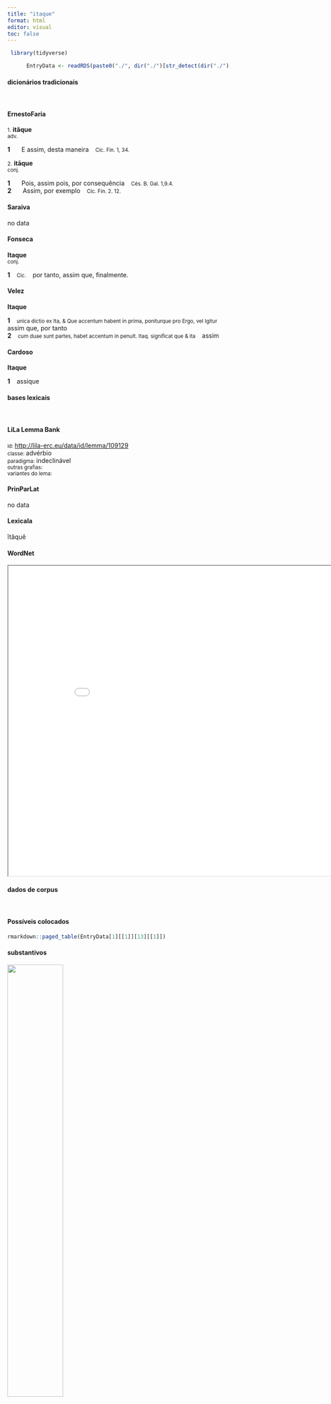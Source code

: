 ```yaml
---
title: "itaque"
format: html
editor: visual
toc: false
---
```



```r
 library(tidyverse) 

      EntryData <- readRDS(paste0("./", dir("./")[str_detect(dir("./"), "_xx105-116-97-113-117-101xx_.rds")]))

```


#### dicionários tradicionais

&emsp;




::: panel-tabset

#### ErnestoFaria

<small>1.</small> <b>ităque</b> <br> <small>adv.</small> <br> <small></small>   <p> <b>1</b> &ensp; <small></small> &ensp; E assim, desta maneira &ensp; <small>Cíc. Fin. 1, 34.</small> </p> 
 <small>2.</small> <b>itāque</b> <br> <small>conj.</small> <br> <small></small>   <p> <b>1</b> &ensp; <small></small> &ensp; Pois, assim pois, por consequência &ensp; <small>Cés. B. Gal. 1,9.4.</small> <br> <b>2</b> &ensp; <small></small> &ensp; Assim, por exemplo &ensp; <small>Cíc. Fin. 2. 12.</small> </p>




#### Saraiva

no data




#### Fonseca

<b>Itaque</b> <br> <small>conj.</small>   <p> <b>1</b> &ensp; <small>Cic.</small> &ensp; por tanto, assim que, finalmente. </p>




#### Velez

<b>Itaque</b>   <p> <b>1</b> &ensp; <small>unica dictio ex Ita, & Que accentum habent in prima, poniturque pro Ergo, vel Igitur</small> &ensp; assim que, por tanto <br> <b>2</b> &ensp; <small>cum duae sunt partes, habet accentum in penult. Itaq. significat que & ita</small> &ensp; assim </p>




#### Cardoso

<b>Itaque</b>   <p> <b>1</b> &ensp; assique </p>


:::



#### bases lexicais

&emsp;






::: panel-tabset

#### LiLa Lemma Bank

<small> id: </small> <a href=' http://lila-erc.eu/data/id/lemma/109129 ' target="_blank"> http://lila-erc.eu/data/id/lemma/109129 </a> <br>
<small> classe: </small> advérbio    <br>
<small> paradigma: </small> indeclinável <br>
<small> outras grafias: </small>  <br>
<small> variantes do lema: </small>  <br>





#### PrinParLat

no data




#### Lexicala

ĭtăquĕ




#### WordNet

<iframe width='900' height='700' src='Media/Tree__xx105-116-97-113-117-101xx__sem_type_lexemes_pt.html'>

</iframe>


:::



#### dados de corpus

&emsp;




::: panel-tabset

#### Possíveis colocados

```r

rmarkdown::paged_table(EntryData[1][[1]][13][[1]])

```


#### substantivos

![](./Media/wordcloud__xx105-116-97-113-117-101xx__BY_collocate_scoreSUBST.webp){width=50% fig-alt='This chart plots collocate by scoreSUBST, for the headword itaque here are all the values plotted: collocate: exspecto; scoreSUBST: 0. collocate: dum; scoreSUBST: 0. collocate: nemo; scoreSUBST: 0. collocate: nunc; scoreSUBST: 0. collocate: hic; scoreSUBST: 0. collocate: tu; scoreSUBST: 0. collocate: ego; scoreSUBST: 0. collocate: ille; scoreSUBST: 0. collocate: omnis; scoreSUBST: 0. collocate: ut; scoreSUBST: 0. collocate: cum; scoreSUBST: 0. collocate: in; scoreSUBST: 0'}




#### adjetivos

![](./Media/wordcloud__xx105-116-97-113-117-101xx__BY_collocate_scoreADJ.webp){width=50% fig-alt='This chart plots collocate by scoreADJ, for the headword itaque here are all the values plotted: collocate: exspecto; scoreADJ: 0. collocate: dum; scoreADJ: 0. collocate: nemo; scoreADJ: 0. collocate: nunc; scoreADJ: 0. collocate: hic; scoreADJ: 0. collocate: tu; scoreADJ: 0. collocate: ego; scoreADJ: 0. collocate: ille; scoreADJ: 0. collocate: omnis; scoreADJ: 0. collocate: ut; scoreADJ: 0. collocate: cum; scoreADJ: 0. collocate: in; scoreADJ: 0'}




#### verbos

![](./Media/wordcloud__xx105-116-97-113-117-101xx__BY_collocate_scoreVERBO.webp){width=50% fig-alt='This chart plots collocate by scoreVERBO, for the headword itaque here are all the values plotted: collocate: exspecto; scoreVERBO: 2. collocate: dum; scoreVERBO: 0. collocate: nemo; scoreVERBO: 0. collocate: nunc; scoreVERBO: 0. collocate: hic; scoreVERBO: 0. collocate: tu; scoreVERBO: 0. collocate: ego; scoreVERBO: 0. collocate: ille; scoreVERBO: 0. collocate: omnis; scoreVERBO: 0. collocate: ut; scoreVERBO: 0. collocate: cum; scoreVERBO: 0. collocate: in; scoreVERBO: 0'}




#### advérbios

![](./Media/wordcloud__xx105-116-97-113-117-101xx__BY_collocate_scoreADV.webp){width=50% fig-alt='This chart plots collocate by scoreADV, for the headword itaque here are all the values plotted: collocate: exspecto; scoreADV: 0. collocate: dum; scoreADV: 2. collocate: nemo; scoreADV: 0. collocate: nunc; scoreADV: 1. collocate: hic; scoreADV: 0. collocate: tu; scoreADV: 0. collocate: ego; scoreADV: 0. collocate: ille; scoreADV: 0. collocate: omnis; scoreADV: 0. collocate: ut; scoreADV: 0. collocate: cum; scoreADV: 0. collocate: in; scoreADV: 0'}




#### preposições e conjunções

![](./Media/wordcloud__xx105-116-97-113-117-101xx__BY_collocate_scoreFUNC.webp){width=50% fig-alt='This chart plots collocate by scoreFUNC, for the headword itaque here are all the values plotted: collocate: exspecto; scoreFUNC: 0. collocate: dum; scoreFUNC: 0. collocate: nemo; scoreFUNC: 0. collocate: nunc; scoreFUNC: 0. collocate: hic; scoreFUNC: 0. collocate: tu; scoreFUNC: 0. collocate: ego; scoreFUNC: 0. collocate: ille; scoreFUNC: 0. collocate: omnis; scoreFUNC: 0. collocate: ut; scoreFUNC: 10. collocate: cum; scoreFUNC: 10. collocate: in; scoreFUNC: 10'}


:::



::: panel-tabset

#### ExemplosTraduzidos

<p> <b>itaque</b> has alteras dedi <br> <small> Cic.Att.4.2.1 <br> e assim dei esta segunda. <small> [JDD] </small> </small> </p>
; <p> <b>itaque</b> me ipsum commoverat <br> <small> Cic.Att.5.1.4 <br> até a mim me impressionou. <small> [JDD] </small> </small> </p>
; <p> <b>itaque</b> eo me servavi <br> <small> Cic.Att.5.17.1 <br> e assim me reservei para isso. <small> [JDD] </small> </small> </p>
; <p> <b>itaque</b> ad omnes casus subsidia comparabat <br> <small> Caes.Gal.4.31.2 <br> E assim, preparava recursos para todas as eventualidades. <small> [JDD] </small> </small> </p>
; <p> <b>itaque</b> me etiam admonuisti ut gauderem <br> <small> Cic.Att.5.19.3 <br> E assim me lembraste de também ficar contente. <small> [JDD] </small> </small> </p>
; <p> <b>itaque</b> in urbe maneo si licebit manebo <br> <small> Cic.Phil.12.24.4 <br> E assim permaneço na cidade; se me for permitido, permanecerei. <small> [JDD] </small> </small> </p>
; <p> <b>itaque</b> admirabere meam βαθύτητα cum salvi redierimus <br> <small> Cic.Att.5.10.3 <br> E assim admirarás a minha discrição quando eu  voltar são e salvo. <small> [JDD, de outra edição] </small> </small> </p>
; <p> <b>itaque</b> omni senatu necato reliquos sub corona uendidit <br> <small> Caes.Gal.3.16.4 <br> E assim, executado todo o senado, vendeu os demais como escravos. <small> [JDD] </small> </small> </p>
; <p> tardius iter fecit <b>itaque</b> in Africam uenit iam occupatam <br> <small> Cic.Lig.22 <br> fez a viagem muito lentamente; por isso chegou à África já ocupada. <small> [JDD] </small> </small> </p>
; <p> debemus <b>itaque</b> exerceri ne haec timeamus ne illa cupiamus <br> <small> Sen.Ep.123.13 <br> Devemos, por isso, exercitar-nos para que não temamos estas, para que não cobicemos aquelas. <small> [JDD] </small> </small> </p>
; <p> iustitia abstinentia clementia tui Ciceronis <b>itaque</b> opiniones omnium superavit <br> <small> Cic.Att.5.16.3 <br> graças à justiça, à moderação, à clemência de teu Cícero e assim ele superou as opiniões de todos. <small> [JDD] </small> </small> </p>
; <p> <b>itaque</b> illi obviam misimus Athenas ut inde Thessalonicam veniret <br> <small> Cic.Att.3.8.1 <br> Assim mandei buscá-lo em Atenas para que viesse dali para Tessalônica. <small> [JDD] </small> </small> </p>
; <p> <b>itaque</b> nunc uos omnis oro atque obtestor hortor que <br> <small> Cic.Rab.Perd.35 <br> E assim agora vos peço e suplico e exorto a todos. <small> [JDD] </small> </small> </p>
; <p> <b>itaque</b> nemo adhuc conuenire me uoluit cui fuerim occupatus <br> <small> Cic.Sen.32 <br> E assim até agora não houve ninguém que tenha querido encontrar-se comigo para quem eu estive ocupado. <small> [JDD] </small> </small> </p>
; <p> <b>itaque</b> in tanta rerum iniquitate fortunae quoque euentus uarii sequebantur <br> <small> Caes.Gal.2.22.2 <br> E assim, em meio a tão grande desigualdade de condições, também seguiam os variados acontecimentos da fortuna. <small> [JDD] </small> </small> </p>
; <p> <b>itaque</b> ego seueritati tuae ita ut oportet respondere non audeo <br> <small> Cic.Cael.30 <br> E assim eu não ouso responder à tua severidade como convinha. <small> [JDD, de outra edição] </small> </small> </p>
; <p> fac <b>itaque</b> tibi iucundam uitam omnem pro illa sollicitudinem deponendo <br> <small> Sen.Ep.4.6 <br> E assim, faz prazerosa para ti a vida, abandonando toda preocupação por ela. <small> [JDD] </small> </small> </p>
; <p> <b>Itaque</b> , aurum dum custodit oblitus cibi , Fame est consumptus ; <br> <small> Phaed.1.27 <br> E assim, enquanto vigiava o ouro, esqueceu-se do alimento e morreu de fome. <small> [JDD] </small> </small> </p>
; <p> incertum est quo loco te mors expectet <b>itaque</b> tu illam omni loco expecta <br> <small> Sen.Ep.26.7 <br> É incerto em que lugar a morte te espera; e assim espera-a tu em todo lugar. <small> [JDD] </small> </small> </p>





#### Frequência por autor

![](./Media/barchart__xx105-116-97-113-117-101xx__lemma_BY_author_Frequencies.webp){width=50% fig-alt='This charts plots the frequency of lemma by author_Frequencies. The Seneca subcorpus registers the highest normalized frequency, with the value of 14.74 and an absolute frequency of 79. The Cicero subcorpus follows, with a normalized frequency of 10.47 and an absolute frequency of 168. the subcorpus with the least normalized frequency is Horatius with the normalized value of 0 and an absolute freqeuncy of 0. here are all the values: subcorpus: Caesar ; normalized frequency: 24 ; absolute frequency: 9.06412871062769. subcorpus: Cicero ; normalized frequency: 168 ; absolute frequency: 10.465724751439. subcorpus: Horatius ; normalized frequency: 0 ; absolute frequency: 0. subcorpus: Ovidius ; normalized frequency: 0 ; absolute frequency: 0. subcorpus: Phaedrus ; normalized frequency: 1 ; absolute frequency: 1.5181417944436. subcorpus: Sallustius ; normalized frequency: 8 ; absolute frequency: 7.42046192375475. subcorpus: Seneca ; normalized frequency: 79 ; absolute frequency: 14.7440323995446. subcorpus: Suetonius ; normalized frequency: 0 ; absolute frequency: 0. subcorpus: Tacitus ; normalized frequency: 0 ; absolute frequency: 0. subcorpus: Vergilius ; normalized frequency: 0 ; absolute frequency: 0. subcorpus: Hieronymus ; normalized frequency: 1 ; absolute frequency: 2.24668613794653'}




#### Frequência por gênero

![](./Media/barchart__xx105-116-97-113-117-101xx__lemma_BY_genre_Frequencies.webp){width=50% fig-alt='This charts plots the frequency of lemma by genre_Frequencies. The Prosa.filosófica subcorpus registers the highest normalized frequency, with the value of 16.8 and an absolute frequency of 102. The Prosa.oratória subcorpus follows, with a normalized frequency of 9.12 and an absolute frequency of 95. the subcorpus with the least normalized frequency is Poesia.lírica with the normalized value of 0 and an absolute freqeuncy of 0. here are all the values: subcorpus: Prosa.histórica ; normalized frequency: 32 ; absolute frequency: 7.78986830253901. subcorpus: Prosa.filosófica ; normalized frequency: 102 ; absolute frequency: 16.803677039917. subcorpus: Prosa.oratória ; normalized frequency: 95 ; absolute frequency: 9.12119670100717. subcorpus: Prosa.epistolográfica ; normalized frequency: 50 ; absolute frequency: 13.2488937173746. subcorpus: Poesia.lírica ; normalized frequency: 0 ; absolute frequency: 0. subcorpus: Poesia.didática ; normalized frequency: 1 ; absolute frequency: 0.848248367121893. subcorpus: Poesia.trágica ; normalized frequency: 0 ; absolute frequency: 0. subcorpus: Poesia.épica ; normalized frequency: 0 ; absolute frequency: 0. subcorpus: Prosa.ficcional ; normalized frequency: 1 ; absolute frequency: 2.24668613794653'}




#### Frequência por século

![](./Media/barchart__xx105-116-97-113-117-101xx__lemma_BY_period_Frequencies.webp){width=50% fig-alt='This charts plots the frequency of lemma by period_Frequencies. The I.d.C. subcorpus registers the highest normalized frequency, with the value of 12.24 and an absolute frequency of 80. The I.a.C. subcorpus follows, with a normalized frequency of 9.31 and an absolute frequency of 200. the subcorpus with the least normalized frequency is II.d.C. with the normalized value of 0 and an absolute freqeuncy of 0. here are all the values: subcorpus: I.a.C. ; normalized frequency: 200 ; absolute frequency: 9.30882010705143. subcorpus: I.d.C. ; normalized frequency: 80 ; absolute frequency: 12.238029677222. subcorpus: II.d.C. ; normalized frequency: 0 ; absolute frequency: 0. subcorpus: IV.d.C. ; normalized frequency: 1 ; absolute frequency: 2.24668613794653'}


:::

